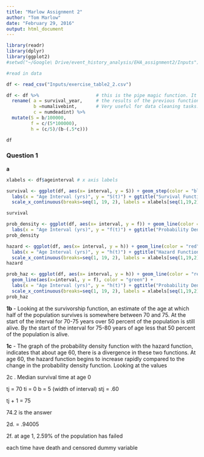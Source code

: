 ```yaml
---
title: "Marlow Assignment 2"
author: "Tom Marlow"
date: "February 29, 2016"
output: html_document
---
```




```r
library(readr)
library(dplyr)
library(ggplot2)
#setwd("~/Google\ Drive/event_history_analysis/EHA_assignment2/Inputs")

#read in data

df <- read_csv("Inputs/exercise_table2_2.csv")

df <- df %>%                     # this is the pipe magic function. It just passes 
  rename( a = survival_year,     # the results of the previous function to the next.
          b =numalivebint,       # Very useful for data cleaning tasks.
          c = numdeadint) %>% 
  mutate(S = b/100000, 
         f = c/(5*100000), 
         h = (c/5)/(b-(.5*c)))

df
```

### Question 1

**a**
```r
xlabels <- df$ageinterval # x axis labels 

survival <- ggplot(df, aes(x= interval, y = S)) + geom_step(color = "blue") +
  labs(x = "Age Interval (yrs)", y = "S(t)") + ggtitle("Survival Function") +
  scale_x_continuous(breaks=seq(1, 19, 2), labels = xlabels[seq(1,19,2)]) + theme_minimal()

survival
```

```r
prob_density <- ggplot(df, aes(x= interval, y = f)) + geom_line(color = "green") +
  labs(x = "Age Interval (yrs)", y = "f(t)") + ggtitle("Probability Density Function") + theme_minimal() + scale_x_continuous(breaks=seq(1, 19, 2), labels = xlabels[seq(1,19,2)])
prob_density
```

```r
hazard <- ggplot(df, aes(x= interval, y = h)) + geom_line(color = "red") +
  labs(x = "Age Interval (yrs)", y = "h(t)") + ggtitle("Hazard Function") + theme_minimal() +
  scale_x_continuous(breaks=seq(1, 19, 2), labels = xlabels[seq(1,19,2)])
hazard
```

```r
prob_haz <- ggplot(df, aes(x= interval, y = h)) + geom_line(color = "red") +
  geom_line(aes(x=interval, y = f), color = "green") + 
  labs(x = "Age Interval (yrs)", y = "h(t)") + ggtitle("Probability Density and Hazard Function") + theme_minimal() +
  scale_x_continuous(breaks=seq(1, 19, 2), labels = xlabels[seq(1,19,2)])
prob_haz
```


**1b** - Looking at the survivorship function, an estimate of the age at which half of the population survives is somewhere between 70 and 75. At the start of the interval for 70-75 years over 50 percent of the population is still alive. By the start of the interval for 75-80 years of age less that 50 percent of the population is alive. 

**1c** - The graph of the probability density function with the hazard function, indicates that about age 60, there is a divergence in these two functions. At age 60, the hazard function begins to increase rapidly compared to the change in the probability density function. Looking at the values 

2c . Median survival time at age 0 

tj = 70  ti = 0 
b = 5 (width of interval)
stj = .60 

tj + 1 = 75 

74.2 is the answer 

2d. = .94005

2f. at age 1, 2.59% of the population has failed


each time have death and censored dummy variable 